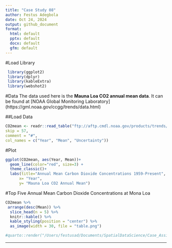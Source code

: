 ```yaml
---
title: "Case Study 08"
author: Festus Adegbola
date: Oct 24, 2024
output: github_document
format:
  html: default
  pptx: default
  docx: default
  gfm: default
---
```


#Load Library 
```r
 library(ggplot2)
 library(dplyr)
 library(kableExtra)
 library(webshot2)
```

#Data The data used here is the **Mauna Loa CO2 annual mean data**. It can be found at \[NOAA Global Monitoring Laboratory\] (https://gml.noaa.gov/ccgg/trends/data.html)

##Load Data

```r
CO2mean <- readr::read_table("ftp://aftp.cmdl.noaa.gov/products/trends/co2/co2_annmean_mlo.txt", 
skip = 57,           
comment = "#",       
col_names = c("Year", "Mean", "Uncertainty"))
```

#Plot

```r
ggplot(CO2mean, aes(Year, Mean))+
  geom_line(color="red", size=3) +
  theme_classic()+
  labs(title="Annual Mean Carbon Dioxide Concentrations 1959-Present",
      x= "Year",
      y= "Mauna Loa CO2 Annual Mean")
```

#Top Five Annual Mean Carbon Dioxide Concentrations at Mona Loa

```r
CO2mean %>%
 arrange(desc(Mean)) %>%  
  slice_head(n = 5) %>%
  knitr::kable() %>%
  kable_styling(position = "center") %>%
  as_image(width = 30, file = "table.png")
```

```r
#quarto::render("/Users/festusad/Documents/SpatialDataScience/Case_Assignments/week_08/Quarto.qmd", output_format = c("html_document", "pdf_document"))

```

------------------------------------------------------------------------
